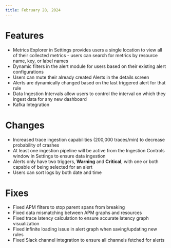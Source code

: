 ```yaml
---
title: February 28, 2024
---
```


# Features
- Metrics Explorer in Settings provides users a single location to view all of their collected metrics -  users can search for metrics by resource name, key, or label names
- Dynamic filters in the alert module for users based on their existing alert configurations
- Users can mute their already created Alerts in the details screen
- Alerts are dynamically changed based on the last triggered alert for that rule
- Data Ingestion Intervals allow users to control the interval on which they ingest data for any new dashboard
- Kafka Integration

# Changes
- Increased trace ingestion capabilities (200,000 traces/min) to decrease probability of crashes
- At least one ingestion pipeline will be active from the Ingestion Controls window in Settings to ensure data ingestion
- Alerts only have two triggers, __Warning__ and __Critical__, with one or both capable of being selected for an alert
- Users can sort logs by both date and time 

# Fixes

- Fixed APM filters to stop parent spans from breaking
- Fixed data mismatching between APM graphs and resources
- Fixed trace latency calculation to ensure accurate latency graph visualization
- Fixed infinite loading issue in alert graph when saving/updating new rules
- Fixed Slack channel integration to ensure all channels fetched for alerts

